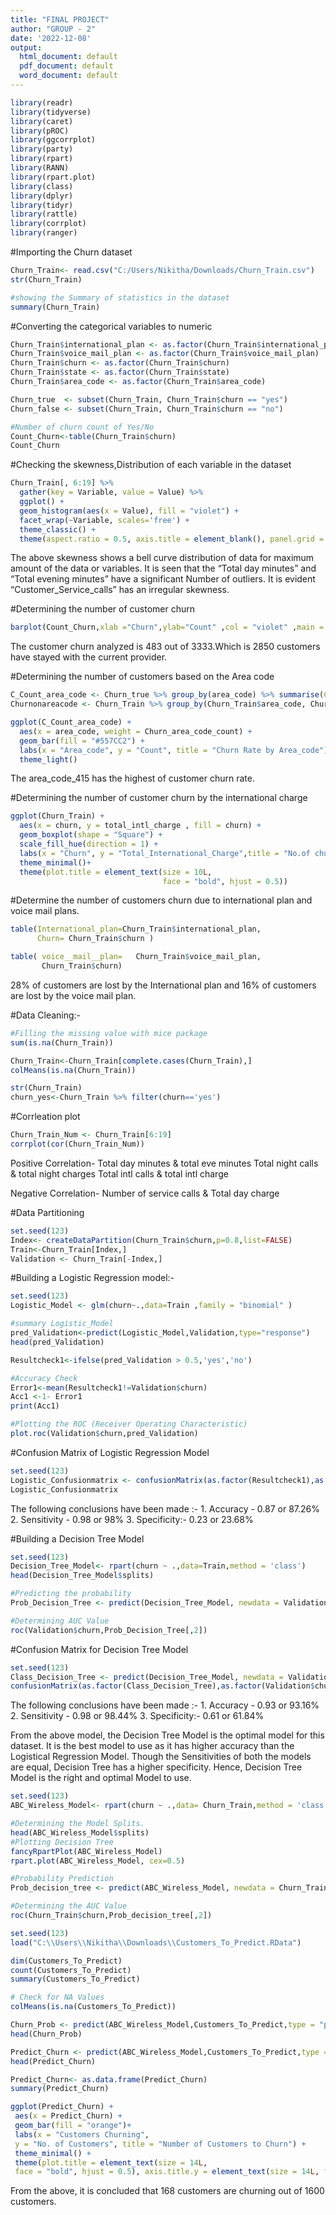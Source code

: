 ---
title: "FINAL PROJECT"
author: "GROUP - 2"
date: '2022-12-08'
output:
  html_document: default
  pdf_document: default
  word_document: default
---
```{r}
library(readr)
library(tidyverse)
library(caret)
library(pROC)
library(ggcorrplot)
library(party)
library(rpart)
library(RANN)
library(rpart.plot)
library(class)
library(dplyr)
library(tidyr)
library(rattle)
library(corrplot)
library(ranger)
```

#Importing the Churn dataset
```{r,message=FALSE}
Churn_Train<- read.csv("C:/Users/Nikitha/Downloads/Churn_Train.csv")
str(Churn_Train)
```


```{r,message=FALSE}
#showing the Summary of statistics in the dataset
summary(Churn_Train)
```


#Converting the categorical variables to numeric
```{r}
Churn_Train$international_plan <- as.factor(Churn_Train$international_plan)
Churn_Train$voice_mail_plan <- as.factor(Churn_Train$voice_mail_plan)
Churn_Train$churn <- as.factor(Churn_Train$churn)
Churn_Train$state <- as.factor(Churn_Train$state)
Churn_Train$area_code <- as.factor(Churn_Train$area_code)

Churn_true  <- subset(Churn_Train, Churn_Train$churn == "yes")
Churn_false <- subset(Churn_Train, Churn_Train$churn == "no")
```


```{r}
#Number of churn count of Yes/No
Count_Churn<-table(Churn_Train$churn)
Count_Churn
```

#Checking the skewness,Distribution of each variable in the dataset
```{r}
Churn_Train[, 6:19] %>%
  gather(key = Variable, value = Value) %>%
  ggplot() +
  geom_histogram(aes(x = Value), fill = "violet") +
  facet_wrap(~Variable, scales='free') +
  theme_classic() +
  theme(aspect.ratio = 0.5, axis.title = element_blank(), panel.grid = element_blank())
```
The above skewness shows a bell curve distribution of data for maximum amount of the data or variables. It is seen that the “Total day minutes” and “Total evening minutes” have a significant Number of outliers. It is evident “Customer_Service_calls” has an irregular skewness.


#Determining the number of customer churn
```{r}
barplot(Count_Churn,xlab ="Churn",ylab="Count" ,col = "violet" ,main = "No.of Customers based on the churn data")
```
The customer churn analyzed is 483 out of 3333.Which is 2850 customers have stayed with the current provider.


#Determining the number of customers based on the Area code
```{r}
C_Count_area_code <- Churn_true %>% group_by(area_code) %>% summarise(Churn_area_code_count = n())
Churnonareacode <- Churn_Train %>% group_by(Churn_Train$area_code, Churn_Train$churn) %>% summarise(count =n())

ggplot(C_Count_area_code) +
  aes(x = area_code, weight = Churn_area_code_count) +
  geom_bar(fill = "#557CC2") +
  labs(x = "Area_code", y = "Count", title = "Churn Rate by Area_code") +
  theme_light()
```
The area_code_415 has the highest of customer churn rate.



#Determining the number of customer churn by the international charge
```{r}
ggplot(Churn_Train) +
  aes(x = churn, y = total_intl_charge , fill = churn) +
  geom_boxplot(shape = "Square") +
  scale_fill_hue(direction = 1) +
  labs(x = "Churn", y = "Total_International_Charge",title = "No.of churn by the Total International Charge")
  theme_minimal()+
  theme(plot.title = element_text(size = 10L,
                                  face = "bold", hjust = 0.5))  
```



#Determine the number of customers churn due to international plan and voice mail plans.
```{r}
table(International_plan=Churn_Train$international_plan, 
      Churn= Churn_Train$churn )

table( voice__mail__plan=   Churn_Train$voice_mail_plan, 
       Churn_Train$churn)
```
28% of customers are lost by the International plan and 16% of customers are lost by the voice mail plan.



#Data Cleaning:-
```{r}
#Filling the missing value with mice package
sum(is.na(Churn_Train))

Churn_Train<-Churn_Train[complete.cases(Churn_Train),]
colMeans(is.na(Churn_Train))
```

```{r}
str(Churn_Train)
churn_yes<-Churn_Train %>% filter(churn=='yes')
```



#Corrleation plot 
```{r}
Churn_Train_Num <- Churn_Train[6:19]
corrplot(cor(Churn_Train_Num))
```

Positive Correlation-
Total day minutes & total eve minutes
Total night calls & total night charges 
Total intl calls & total intl charge

Negative Correlation-
Number of service calls & Total day charge


#Data Partitioning
```{r}
set.seed(123)
Index<- createDataPartition(Churn_Train$churn,p=0.8,list=FALSE)
Train<-Churn_Train[Index,]
Validation <- Churn_Train[-Index,]
```


#Building a Logistic Regression model:- 
```{r}
set.seed(123)
Logistic_Model <- glm(churn~.,data=Train ,family = "binomial" )

#summary Logistic_Model
pred_Validation<-predict(Logistic_Model,Validation,type="response")
head(pred_Validation)

Resultcheck1<-ifelse(pred_Validation > 0.5,'yes','no')
```


```{r}
#Accuracy Check
Error1<-mean(Resultcheck1!=Validation$churn)
Acc1 <-1- Error1
print(Acc1)
```


```{r}
#Plotting the ROC (Receiver Operating Characteristic)
plot.roc(Validation$churn,pred_Validation)
```


#Confusion Matrix of Logistic Regression Model
```{r}
set.seed(123)
Logistic_Confusionmatrix <- confusionMatrix(as.factor(Resultcheck1),as.factor(Validation$churn))
Logistic_Confusionmatrix
```
The following conclusions have been made :- 
1. Accuracy - 0.87 or 87.26%
2. Sensitivity -  0.98 or 98%
3. Specificity:- 0.23 or 23.68%



#Building a Decision Tree Model
```{r}
set.seed(123)
Decision_Tree_Model<- rpart(churn ~ .,data=Train,method = 'class') 
head(Decision_Tree_Model$splits)
```

```{r}
#Predicting the probability
Prob_Decision_Tree <- predict(Decision_Tree_Model, newdata = Validation, type = "prob")
```


```{r}
#Determining AUC Value
roc(Validation$churn,Prob_Decision_Tree[,2])
```


#Confusion Matrix for Decision Tree Model
```{r}
set.seed(123)
Class_Decision_Tree <- predict(Decision_Tree_Model, newdata = Validation, type = "class")
confusionMatrix(as.factor(Class_Decision_Tree),as.factor(Validation$churn))
```

The following conclusions have been made :- 
1. Accuracy -  0.93 or 93.16% 
2. Sensitivity - 0.98 or 98.44%
3. Specificity:- 0.61 or 61.84%


From the above model, the Decision Tree Model is the optimal model for this dataset.
It is the best model to use as it has higher accuracy than the Logistical Regression Model. Though the Sensitivities of both the models are equal, Decision Tree has a higher specificity. Hence, Decision Tree Model is the right and optimal Model to use.



```{r}
set.seed(123)
ABC_Wireless_Model<- rpart(churn ~ .,data= Churn_Train,method = 'class')
```

```{r}
#Determining the Model Splits.
head(ABC_Wireless_Model$splits)
#Plotting Decision Tree
fancyRpartPlot(ABC_Wireless_Model)
rpart.plot(ABC_Wireless_Model, cex=0.5)
```

```{r}
#Probability Prediction
Prob_decision_tree <- predict(ABC_Wireless_Model, newdata = Churn_Train, type = "prob")

#Determining the AUC Value
roc(Churn_Train$churn,Prob_decision_tree[,2])
```


```{r}
set.seed(123)
load("C:\\Users\\Nikitha\\Downloads\\Customers_To_Predict.RData")

dim(Customers_To_Predict)
count(Customers_To_Predict)
summary(Customers_To_Predict)
```


```{r}
# Check for NA Values
colMeans(is.na(Customers_To_Predict))
```


```{r}
Churn_Prob <- predict(ABC_Wireless_Model,Customers_To_Predict,type = "prob")
head(Churn_Prob)

Predict_Churn <- predict(ABC_Wireless_Model,Customers_To_Predict,type = "class")
head(Predict_Churn)

Predict_Churn<- as.data.frame(Predict_Churn)
summary(Predict_Churn)
```

```{r}
ggplot(Predict_Churn) +
 aes(x = Predict_Churn) +
 geom_bar(fill = "orange")+
 labs(x = "Customers Churning",
 y = "No. of Customers", title = "Number of Customers to Churn") +
 theme_minimal() +
 theme(plot.title = element_text(size = 14L,
 face = "bold", hjust = 0.5), axis.title.y = element_text(size = 14L, face = "bold"), axis.title.x = element_text(size = 14L,face = "bold"))
```
From the above, it is concluded that 168 customers are churning out of 1600 customers.